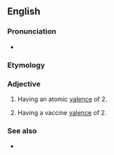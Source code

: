 ==English==

===Pronunciation===
* {{a|UK}} {{IPA|/daɪˈveɪlənt/|lang=en}}

===Etymology===
{{prefix|en|di|valent}}

===Adjective===
{{en-adj|-}}
{{Wikipedia|valence (chemistry)}}

# {{lb|en|chemistry}} Having an atomic [[valence]] of 2.
# {{lb|en|medicine}} Having a vaccine [[valence]] of 2.

===See also===
* {{l|en|bivalent}}
